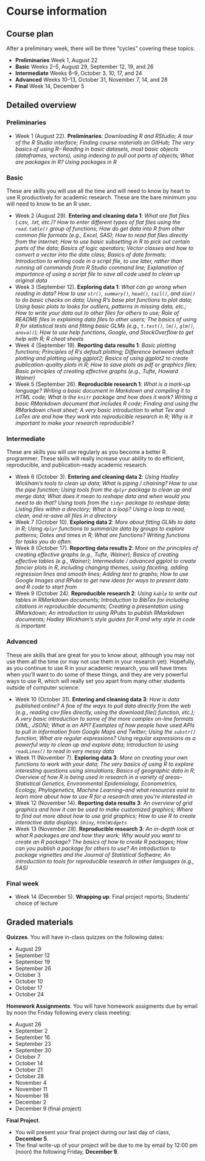 # Course information

## Course plan

After a preliminary week, there will be three "cycles" covering these topics:

- **Preliminaries** Week 1, August 22
- **Basic** Weeks 2--5, August 29, September 12, 19, and 26
- **Intermediate** Weeks 6--9, October 3, 10, 17, and 24
- **Advanced** Weeks 10--13, October 31, November 7, 14, and 28
- **Final** Week 14, December 5

## Detailed overview

### Preliminaries 

- Week 1 (August 22). **Preliminaries**: *Downloading R and RStudio; A tour of the
R Studio interface; Finding course materials on GitHub; The very basics of
using R-- Reading in basic datasets, most basic objects (dataframes,
vectors), using indexing to pull out parts of objects; What are packages in R? Using packages in R*

### Basic 

These are skills you will use all the time and will need to know by heart to
use R productively for academic research. These are the bare minimum
you will need to know to be an R user.

- Week 2 (August 29). **Entering and cleaning data 1**: *What are flat files (.csv,
.txt, etc.)? How to enter different types of flat files using the `read.table()`
group of functions; How do get data into R from other common file
formats (e.g., Excel, SAS); How to read flat files directly from the internet; How to use basic subsetting in R to pick out certain parts of the data; Basics of logic operators; Vector classes and how to convert a vector into the date class; Basics of date formats; Introduction to writing code in a script file, to use later,
rather than running all commands from R Studio command line; Explanation of importance of using a script file to save all code used to
clean up original data*
- Week 3 (September 12). **Exploring data 1**: *What can go wrong when reading
in data? How to use `str()`, `summary()`, `head()`, `tail()`, and `dim()` to do basic
checks on data; Using R's base plot functions to plot data; Using basic
plots to looks for outliers, patterns in missing data, etc.; How to write your
data out to other files for others to use; Role of README files in explaining
data files to other users; The basics of using R for statistical tests and
fitting basic GLMs (e.g., `t.test()`, `lm()`, `glm()`, `anova()`); How to use help
functions, Google, and StackOverflow to get help with R; R cheat
sheets*
- Week 4 (September 19). **Reporting data results 1**: *Basic plotting
functions; Principles of R's default plotting; Difference between default
plotting and plotting using ggplot2; Basics of using ggplot2 to create
publication-quality plots in R; How to save plots as pdf or graphics files;
Basic principles of creating effective graphs (e.g., Tufte, Howard Wainer)*
- Week 5 (September 26). **Reproducible research 1**: *What is a mark-up
language? Writing a basic document in Markdown and compiling it to
HTML code; What is the `knitr` package and how does it work? Writing a
basic RMarkdown document that includes R code; Finding and using the
RMarkdown cheat sheet; A very basic introduction to what Tex and LaTex
are and how they work into reproducible research in R; Why is it important
to make your research reproducible?*

### Intermediate

These are skills you will use regularly as you become a better R
programmer. These skills will really increase your ability to do efficient,
reproducible, and publication-ready academic research.

- Week 6 (October 3). **Entering and cleaning data 2**: *Using Hadley Wickham's
tools to clean up data; What is piping / chaining? How to use the pipe function; Using
tools from the `dplyr` package to clean up and merge data; What does it
mean to reshape data and when would you need to do that? Using tools
from the `tidyr` package to reshape data; Listing files within a directory;
What is a loop? Using a loop to read, clean, and re-save all files in a
directory*
- Week 7 (October 10). **Exploring data 2**: *More about fitting GLMs to data in R;
Using `dplyr` functions to summarize data by groups to explore patterns;
Dates and times in R; What are functions? Writing functions for tasks you
do often.*
- Week 8 (October 17). **Reporting data results 2**: *More on the principles of
creating effective graphs (e.g., Tufte, Wainer); Basics of creating effective
tables (e.g., Wainer); Intermediate / advanced ggplot to create fancier
plots in R, including changing themes, using faceting, adding regression
lines and smooth lines; Adding text to graphs; How to use Google Images
and RPubs to get new ideas for ways to present data and R code to start
from*
- Week 9 (October 24). **Reproducible research 2**: *Using `kable` to write out
tables in RMarkdown documents; Introduction to BibTex for including
citations in reproducible documents; Creating a presentation using
RMarkdown; An introduction to using RPubs to publish RMarkdown
documents; Hadley Wickham's style guides for R and why style in code is
important*

### Advanced

These are skills that are great for you to know about, although you may
not use them all the time (or may not use them in your research yet).
Hopefully, as you continue to use R in your academic research, you will
have times when you'll want to do some of these things, and they are very
powerful ways to use R, which will really set you apart from many other
students outside of computer science.

- Week 10 (October 31). **Entering and cleaning data 3**: *How is data
published online? A few of the ways to pull data directly from the web
(e.g., reading csv files directly, using the download.file() function, etc.); A
very basic introduction to some of the more complex on-line formats (XML,
JSON); What is an API? Examples of how people have used APIs to pull in
information from Google Maps and Twitter; Using the `substr()` function; What
are regular expressions? Using regular expressions as a powerful way to
clean up and explore data; Introduction to using `readLines()` to read in
very messy data*
- Week 11 (November 7). **Exploring data 3**: *More on creating your own
functions to work with your data; The very basics of using R to explore
interesting questions using simulations; Basics of geographic data in R;
Overview of how R is being used in research in a variety of areas--
Statistical Genetics, Environmental Epidemiology, Econometrics, Ecology,
Phylogenetics, Machine Learning--and what resources exist to learn more
about how to use R for a research area you're interested in*
- Week 12 (November 14). **Reporting data results 3**: *An overview of grid
graphics and how it can be used to make customized graphics; Where to
find out more about how to use grid graphics; How to use R to create
interactive data displays: `Shiny`, `htmlWidgets`*
- Week 13 (November 28). **Reproducible research 3**: *An in-depth look at what
R packages are and how they work; Why would you want to create an R
package? The basics of how to create R packages; How can you publish a
package for others to use? An introduction to package vignettes and the
Journal of Statistical Software; An introduction to tools for reproducible
research in other languages (e.g., SAS)*

### Final week

- Week 14 (December 5). **Wrapping up**: Final project reports; Students' choice of
lecture

## Graded materials

**Quizzes**. You will have in-class quizzes on the following dates:

- August 29
- September 12
- September 19
- September 26
- October 3
- October 10
- October 17
- October 24

**Homework Assignments**. You will have homework assigments due by email by noon the Friday following every class meeting: 

- August 26
- September 2
- September 16
- September 23
- September 30
- October 7
- October 14
- October 21
- October 28
- November 4
- November 11
- November 18
- December 2
- December 9 (final project)

**Final Project**. 

- You will present your final project during our last day of class, **December 5**. 
- The final write-up of your project will be due to me by email by 12:00 pm (noon) the following Friday, **December 9**.
